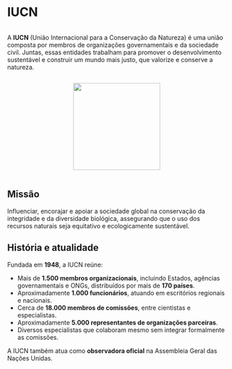 # IUCN

::: {layout-ncol=2}

::: {#first-column style="display: flex; justify-content: center;"}

A **IUCN** (União Internacional para a Conservação da Natureza) é uma união composta por membros de organizações governamentais e da sociedade civil. Juntas, essas entidades trabalham para promover o desenvolvimento sustentável e construir um mundo mais justo, que valorize e conserve a natureza.

:::

::: {#second-column style="display: flex; justify-content: center;"}
![](https://iucn.org/themes/custom/iucn_revamp/logo.svg){width=200}
:::

:::

## Missão

Influenciar, encorajar e apoiar a sociedade global na conservação da integridade e da diversidade biológica, assegurando que o uso dos recursos naturais seja equitativo e ecologicamente sustentável.

## História e atualidade

Fundada em **1948**, a IUCN reúne:

- Mais de **1.500 membros organizacionais**, incluindo Estados, agências governamentais e ONGs, distribuídos por mais de **170 países**.
- Aproximadamente **1.000 funcionários**, atuando em escritórios regionais e nacionais.
- Cerca de **18.000 membros de comissões**, entre cientistas e especialistas.
- Aproximadamente **5.000 representantes de organizações parceiras**.
- Diversos especialistas que colaboram mesmo sem integrar formalmente as comissões.

A IUCN também atua como **observadora oficial** na Assembleia Geral das Nações Unidas.
